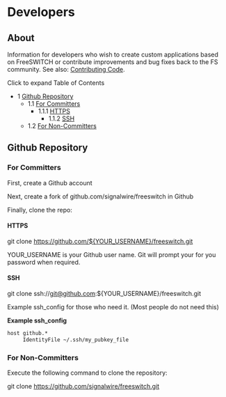 
# Developers 

 

## About

Information for developers who wish to create custom applications based on FreeSWITCH or contribute improvements and bug fixes back to the FS community. See also: [Contributing Code](./index.mdx#about).

  
Click to expand Table of Contents

* 1 [Github Repository](#github-repository--)  
   * 1.1 [For Committers](#for-committers)  
      * 1.1.1 [HTTPS](#https--)  
         * 1.1.2 [SSH](#ssh)  
   * 1.2 [For Non-Committers](#for-non-committers)

## Github Repository  

### For Committers

First, create a Github account

Next, create a fork of github.com/signalwire/freeswitch in Github

Finally, clone the repo:

#### HTTPS  

git clone https://github.com/${YOUR_USERNAME}/freeswitch.git

YOUR\_USERNAME is your Github user name. Git will prompt your for you password when required.

#### SSH

git clone ssh://git@github.com:${YOUR_USERNAME}/freeswitch.git

Example ssh\_config for those who need it. (Most people do not need this)

**Example ssh\_config**

```xml
host github.*
     IdentityFile ~/.ssh/my_pubkey_file
```

  
### For Non-Committers

Execute the following command to clone the repository:  

git clone https://github.com/signalwire/freeswitch.git
  
  


